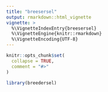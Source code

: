 ```yaml
---
title: "breesersel"
output: rmarkdown::html_vignette
vignette: >
  %\VignetteIndexEntry{breesersel}
  %\VignetteEngine{knitr::rmarkdown}
  %\VignetteEncoding{UTF-8}
---
```


```r
knitr::opts_chunk$set(
  collapse = TRUE,
  comment = "#>"
)
```

```r
library(breedersel)
```
